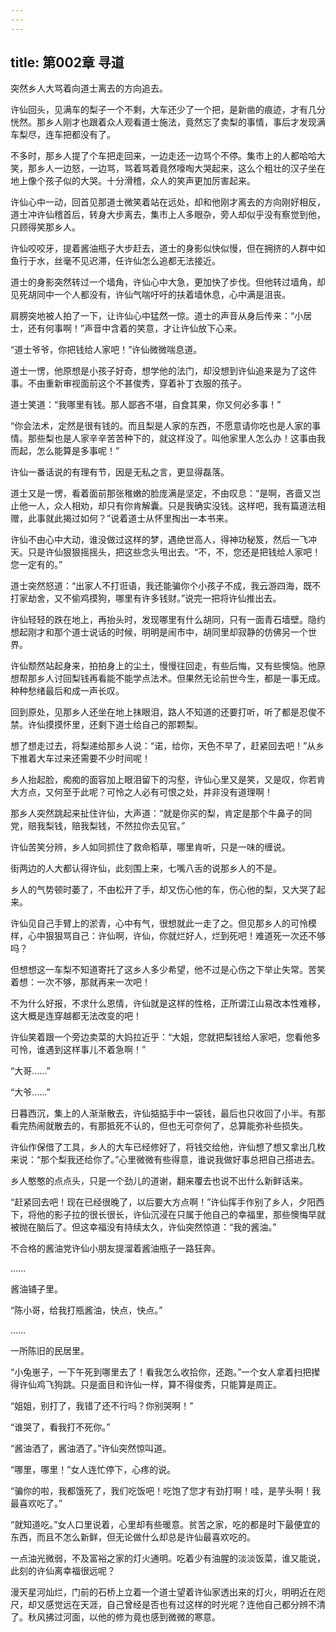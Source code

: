 ```yaml
---
---
---
```

title: 第002章 寻道
---





突然乡人大骂着向道士离去的方向追去。

许仙回头，见满车的梨子一个不剩，大车还少了一个把，是新凿的痕迹，才有几分恍然。那乡人刚才也跟着众人观看道士施法，竟然忘了卖梨的事情，事后才发现满车梨尽，连车把都没有了。

不多时，那乡人提了个车把走回来，一边走还一边骂个不停。集市上的人都哈哈大笑，那乡人一边怒，一边骂，骂着骂着竟然嚎啕大哭起来，这么个粗壮的汉子坐在地上像个孩子似的大哭。十分滑稽，众人的笑声更加厉害起来。

许仙心中一动，回首见那道士微笑着站在远处，却和他刚才离去的方向刚好相反，道士冲许仙稽首后，转身大步离去，集市上人多眼杂，旁人却似乎没有察觉到他，只顾得笑那乡人。

许仙咬咬牙，提着酱油瓶子大步赶去，道士的身影似快似慢，但在拥挤的人群中如鱼行于水，丝毫不见迟滞，任许仙怎么追都无法接近。

道士的身影突然转过一个墙角，许仙心中大急，更加快了步伐。但他转过墙角，却见死胡同中一个人都没有，许仙气喘吁吁的扶着墙休息，心中满是沮丧。

肩膀突地被人拍了一下，让许仙心中猛然一惊。道士的声音从身后传来：“小居士，还有何事啊！”声音中含着的笑意，才让许仙放下心来。

“道士爷爷，你把钱给人家吧！”许仙微微喘息道。

道士一愣，他原想是小孩子好奇，想学他的法门，却没想到许仙追来是为了这件事。不由重新审视面前这个不甚俊秀，穿着补丁衣服的孩子。

道士笑道：“我哪里有钱。那人鄙吝不堪，自食其果，你又何必多事！”

“你会法术，定然是很有钱的。而且梨是人家的东西，不愿意请你吃也是人家的事情。那些梨也是人家辛辛苦苦种下的，就这样没了。叫他家里人怎么办！这事由我而起，怎么能算是多事呢！”

许仙一番话说的有理有节，因是无私之言，更显得磊落。

道士又是一愣，看着面前那张稚嫩的脸庞满是坚定，不由叹息：“是啊，吝啬又岂止他一人，众人相劝，却只有你肯解囊。只是我确实没钱。这样吧，我有篇道法相赠，此事就此揭过如何？”说着道士从怀里掏出一本书来。

许仙不由心中大动，谁没做过这样的梦，遇绝世高人，得神功秘笈，然后一飞冲天。只是许仙狠狠摇摇头，把这些念头甩出去。“不，不，您还是把钱给人家吧！您一定有的。”

道士突然怒道：“出家人不打诳语，我还能骗你个小孩子不成，我云游四海，既不打家劫舍，又不偷鸡摸狗，哪里有许多钱财。”说完一把将许仙推出去。

许仙轻轻的跌在地上，再抬头时，发现哪里有什么胡同，只有一面青石墙壁。隐约想起刚才和那个道士说话的时候，明明是闹市中，胡同里却寂静的仿佛另一个世界。

许仙颓然站起身来，拍拍身上的尘土，慢慢往回走，有些后悔，又有些懊恼。他原想帮那乡人讨回梨钱再看能不能学点法术。但果然无论前世今生，都是一事无成。种种愁绪最后和成一声长叹。

回到原处，见那乡人还坐在地上抹眼泪，路人不知道的还要打听，听了都是忍俊不禁。许仙摸摸怀里，还剩下道士给自己的那颗梨。

想了想走过去，将梨递给那乡人说：“诺，给你，天色不早了，赶紧回去吧！”从乡下推着大车过来还需要不少时间呢！

乡人抬起脸，痴痴的面容加上眼泪留下的沟壑，许仙心里又是笑，又是叹，你若肯大方点，又何至于此呢？可怜之人必有可恨之处，并非没有道理啊！

那乡人突然跳起来扯住许仙，大声道：“就是你买的梨，肯定是那个牛鼻子的同党，赔我梨钱，赔我梨钱，不然拉你去见官。”

许仙苦笑分辨，乡人如同抓住了救命稻草，哪里肯听，只是一味的缠说。

街两边的人大都认得许仙，此刻围上来，七嘴八舌的说那乡人的不是。

乡人的气势顿时萎了，不由松开了手，却又伤心他的车，伤心他的梨，又大哭了起来。

许仙见自己手臂上的淤青，心中有气，很想就此一走了之。但见那乡人的可怜模样，心中狠狠骂自己：许仙啊，许仙，你就烂好人，烂到死吧！难道死一次还不够吗？

但想想这一车梨不知道寄托了这乡人多少希望，他不过是心伤之下举止失常。苦笑着想：一次不够，那就再来一次吧！

不为什么好报，不求什么恩情，许仙就是这样的性格，正所谓江山易改本性难移，这大概是连穿越都无法改变的吧！

许仙笑着跟一个旁边卖菜的大妈拉近乎：“大姐，您就把梨钱给人家吧，您看他多可怜，谁遇到这样事儿不着急啊！”

“大哥……”

“大爷……”

日暮西沉，集上的人渐渐散去，许仙掂掂手中一袋钱，最后也只收回了小半。有那看完热闹就散去的，有那抵死不认的，但也无可奈何了，总算能弥补些损失。

许仙作保借了工具，乡人的大车已经修好了，将钱交给他，许仙想了想又拿出几枚来说：“那个梨我还给你了。”心里微微有些得意，谁说我做好事总把自己搭进去。

乡人憨憨的点点头，只是一个劲儿的道谢，翻来覆去也说不出什么新鲜话来。

“赶紧回去吧！现在已经很晚了，以后要大方点啊！”许仙挥手作别了乡人，夕阳西下，将他的影子拉的很长很长，许仙沉浸在只属于他自己的幸福里，那些懊悔早就被抛在脑后了。但这幸福没有持续太久，许仙突然惊道：“我的酱油。”

不合格的酱油党许仙小朋友提溜着酱油瓶子一路狂奔。

……

酱油铺子里。

“陈小哥，给我打瓶酱油，快点，快点。”

……

一所陈旧的民居里。

“小兔崽子，一下午死到哪里去了！看我怎么收拾你，还跑。”一个女人拿着扫把撵得许仙鸡飞狗跳。只是面目和许仙一样，算不得俊秀，只能算是周正。

“姐姐，别打了，我错了还不行吗？你别哭啊！”

“谁哭了，看我打不死你。”

“酱油洒了，酱油洒了。”许仙突然惊叫道。

“哪里，哪里！”女人连忙停下，心疼的说。

“骗你的啦，我都饿死了，我们吃饭吧！吃饱了您才有劲打啊！哇，是芋头啊！我最喜欢吃了。”

“就知道吃。”女人口里说着，心里却有些暖意。贫苦之家，吃的都是时下最便宜的东西，而且不怎么新鲜，但无论做什么却总是许仙最喜欢吃的。

一点油光微弱，不及富裕之家的灯火通明。吃着少有油腥的淡淡饭菜，谁又能说，此刻的许仙离幸福很远呢？

漫天星河灿烂，门前的石桥上立着一个道士望着许仙家透出来的灯火，明明近在咫尺，却又感觉远在天涯，自己曾经是否也有过这样的时光呢？连他自己都分辨不清了。秋风拂过河面，以他的修为竟也感到微微的寒意。